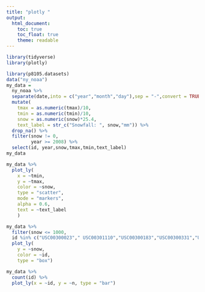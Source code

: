 ```yaml
---
title: "plotly "
output: 
  html_document:
    toc: true
    toc_float: true
    theme: readable
---
```


```r
library(tidyverse)
library(plotly)
```

```r
library(p8105.datasets)
data("ny_noaa")
my_data = 
  ny_noaa %>%
  separate(date,into = c("year","month","day"),sep = "-",convert = TRUE) %>%
  mutate(
    tmax = as.numeric(tmax)/10,
    tmin = as.numeric(tmin)/10,
    snow = as.numeric(snow)*25.4,
    text_label = str_c("Snowfall: ", snow,"mm")) %>%
  drop_na() %>%
  filter(snow != 0,
         year >= 2008) %>%
  select(id, year,snow,tmax,tmin,text_label)
my_data
```
```r
my_data %>%
  plot_ly( 
    x = ~tmin,
    y = ~tmax,
    color = ~snow,
    type = "scatter",
    mode = "markers",
    alpha = 0.6,
    text = ~text_label
    )
```

```r
my_data %>%
  filter(snow <= 1000,
  id %in% c("USC00300023","	USC00301110","USC00300183","USC00300331","USC00300343","USC00301623")) %>%
  plot_ly(
    y = ~snow,
    color = ~id,
    type = "box")
```
```r
my_data %>%
  count(id) %>%
  plot_ly(x = ~id, y = ~n, type = "bar")
```